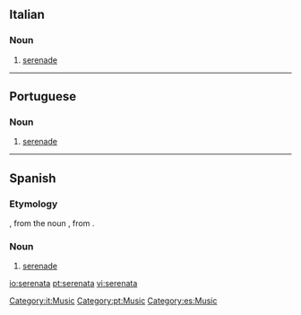 ==Italian==
{{wikipedia|lang=it}}

===Noun===
{{it-noun|serenat|f|a|e}}

# [[serenade]]

[[Category:it:Music]]

----

==Portuguese==
{{wikipedia|lang=pt}}

===Noun===
{{pt-noun-f}}

# [[serenade]]

[[Category:pt:Music]]

----

==Spanish==
{{wikipedia|lang=es}}

===Etymology===
{{etyl|it|es}} {{term|serenata|lang=it}}, from the noun {{term|sereno||clear, calm|lang=it}}, from {{etyl|la|es}} {{term|serenus||calm|lang=la}}.

===Noun===
{{es-noun-f}}

# [[serenade]]

[[Category:es:Music]]

[[io:serenata]]
[[pt:serenata]]
[[vi:serenata]]